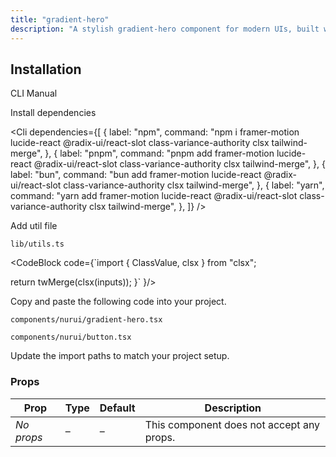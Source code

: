 ```yaml
---
title: "gradient-hero"
description: "A stylish gradient-hero component for modern UIs, built with accessibility and animation in mind."
---
```


<ComponentPreview componentName="gradientHero" />

## Installation

<Tabs defaultValue="cli">

<TabsList>
  <TabsTrigger value="cli">CLI</TabsTrigger>
  <TabsTrigger value="manual">Manual</TabsTrigger>
</TabsList>

<TabsContent value="cli">
  <Cli />
</TabsContent>

<TabsContent value="manual">

<Steps>

<Step>Install dependencies</Step>

<Cli
  dependencies={[
    {
      label: "npm",
      command: "npm i framer-motion lucide-react @radix-ui/react-slot class-variance-authority clsx tailwind-merge",
    },
    {
      label: "pnpm",
      command: "pnpm add framer-motion lucide-react @radix-ui/react-slot class-variance-authority clsx tailwind-merge",
    },
    {
      label: "bun",
      command: "bun add framer-motion lucide-react @radix-ui/react-slot class-variance-authority clsx tailwind-merge",
    },
    {
      label: "yarn",
      command: "yarn add framer-motion lucide-react @radix-ui/react-slot class-variance-authority clsx tailwind-merge",
    },
  ]}
/>

<Step>Add util file</Step>

`lib/utils.ts`

<CodeBlock 
code={`import { ClassValue, clsx } from "clsx";

  return twMerge(clsx(inputs));
}`
}/>

<Step>Copy and paste the following code into your project.</Step>

`components/nurui/gradient-hero.tsx`

<CodeBlock componentName="gradientHero" fileName="gradient-grid-hero" />

`components/nurui/button.tsx`

<CodeBlock componentName="gradientHero" fileName="button" />

<Step>Update the import paths to match your project setup.</Step>
   
</Steps>

</TabsContent>

</Tabs>

### Props

| Prop       | Type | Default | Description                               |
| ---------- | ---- | ------- | ----------------------------------------- |
| *No props* | –    | –       | This component does not accept any props. |